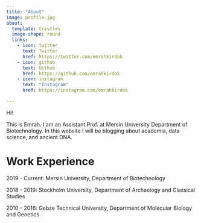 ```yaml
---
title: "About"
image: profile.jpg
about:
  template: trestles
  image-shape: round
  links:
    - icon: twitter
      text: Twitter
      href: https://twitter.com/emrahkirdok
    - icon: github
      text: Github
      href: https://github.com/emrahkirdok
    - icon: instagram
      text: "Instagram"
      href: https://instagram.com/emrahkirdok

---
```


Hi!

This is Emrah. I am an Assistant Prof. at Mersin University Department of Biotechnology. In this website I will be blogging about academia, data science, and ancient DNA.

# Work Experience

2019 - Current: Mersin University, Department of Biotechnology

2018 - 2019: Stockholm University, Department of Archaelogy and Classical Studies

2010 - 2016: Gebze Technical University, Department of Molecular Biology and Genetics
